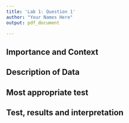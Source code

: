 ```yaml
---
title: 'Lab 1: Question 1'
author: "Your Names Here"
output: pdf_document

---
```


## Importance and Context
<!-- You can (and should delete each of these comments lines in your final report) --> 
<!-- Explain why the reader should care about your research question. -->

## Description of Data
<!-- Explain how your research question is operationalized, including whether the variables you create are appropriate to study the concepts in question. --> 
<!-- What is the data like before you make any changes to it --> 
<!-- What changes do you make to the data and why? --> 
<!-- What does the data look like after you've made these changes to it --> 

## Most appropriate test 
<!-- Explain which test is the most appropriate to answer your question and why it is the most appropriate --> 
<!-- List every assumption that your test requires and evaluate it. -->

## Test, results and interpretation
<!-- What are the results of your test? --> 
<!-- What do the results of this test mean? What is the practical significance --> 
<!-- Which, if any, of the assumptions that the test requires may be violated? --> 
<!-- What are the implications of those violations? --> 
